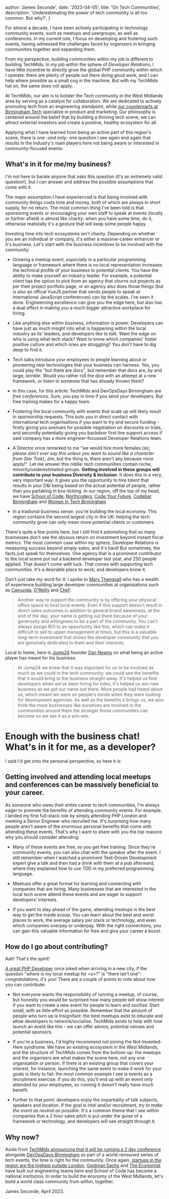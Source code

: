 
  author: 'James Seconde',
  date: '2023-04-05',
  title: 'On Tech Communities',
  description:
    'Underestimating the power of tech community is all too common. But why?',
}


For almost a decade, I have been actively participating in technology community events, such as meetups and usergroups, as well as conferences. 
In my current role, I focus on developing and fostering such events, 
having witnessed the challenges faced by organizers in bringing communities together and expanding them.

From my perspective, building communities within my job is different to building TechMids. In my job within the sphere of _Developer Relations_,
I have little incentive to directly grow the global PHP community within which I operate: there are plenty of people out there doing good work, and I can
help where possible as a small cog in the machine. But with my TechMids hat on, the same does not apply.

At TechMids, our aim is to bolster the Tech community in the West Midlands area by serving as a catalyst for collaboration. We are dedicated to actively promoting tech 
from an engineering standpoint, while [our counterparts at Birmingham Tech](https://birmingham.tech/) specialize in product and marketing.
Our philosophy is centered around the belief that by building a thriving tech scene, we can attract external investors and create a positive, healthy ecosystem for all.

Applying what I have learned from being an active part of this region's scene, there is *one -and only- one* question I see again and again that results in the industry's main
players here not being aware or interested in community-focused events:

## What's in it for me/my business?

I'm not here to barate anyone that asks this question (it's an extremely valid question!), but I can answer and address the possible assumptions that come with it.

The major assumption I have experienced is that being involved with community things costs time and money, both of which are always in short supply, for no return. The most common
thing I've been told is that sponsoring events or encouraging your own staff to speak at events (locally or further afield) is almost like charity: when you have some time, do it, otherwise realistally 
it's a gesture that will keep some people happy.

Investing time into tech ecosystems isn't charity. Depending on whether you are an individual or company, it's either a massive-career enhancer or it's business. Let's start with the 
business incentives to be involved with the community:

* Growing a meetup event, *especially* in a particular programming language or framework where there is no local representation increases the technical profile of your business 
to potential clients. You have the ability to make yourself an industry leader. For example, a potential client has the option to pick from an agency that churns out projects as per
their project portfolio page, or an agency also does those things (but is also an offical VueJS partner that sends people to speak at International JavaScript conferences) can tip the scales. 
I've seen it done. Engineerning excellence can give you the edge here, but also has a dual effect in making you a much bigger attractive workplace for hiring.

* Like anything else within business, information is power. Developers can have just as much insight into what is happening within the local industry as its' leaders,
and developers like to *talk*. Want the edge on who is using what tech stack? Want to know which companies' foster positive culture and which ones are struggling? You don't have
to dig deep to find it.

* Tech talks introduce your employees to people learning about or pioneering new technologies that your business can harness. Yes, you could play the "but there are docs", but
remember that docs are, by and large, _terrible_. Would you rather roll the dice with an attempt at a new framework, *or* listen to someone that has already thrown them?

* In this case, for this article: TechMids and DevOpsDays Birmingham are *free conferences*. Sure, you pay in time if you send your developers. But free training makes for a happy
team.

* Fostering the local community with events that scale up will likely result in sponsorship requests. This puts you in direct contact with international tech organisations if you
want to try and secure funding - firstly giving you avenues for possible negotiation on discounts or trials, and secondly potentially giving you backdoor first line support access
if said company has a more engineer-focussed Developer Relations team.

* A Director once remarked to me "we would hire more females (_sic, please don't ever say this unless you want to sound like a character from Star Trek_), Jim, but the thing is, there
aren't any because none apply!". Let me answer this riddle: tech communities contain niche, minority/underestimated groups. **Getting involved in these groups will contribute to your
business Diversity & Inclusion**. It does this in a very, very important way: it gives you the opportunity to hire _talent_ that results in your D&I being based on the actual potential
of people, rather than you partaking in box-ticking. In our region, off the top of my head, we have [School of Code](https://www.schoolofcode.co.uk/), [Northcoders](https://northcoders.com/),
[Code Your Future](https://codeyourfuture.io/), [Codebar Birmingham](https://codebar.io/) and [Women In Tech Birmingham](https://www.meetup.com/women-in-tech-birmingham/) 

* In a tradional business sense: you're building the local economy. This region contains the second largest city in the UK: helping the tech community grow can only mean more potential
clients or customers.

There's quite a few points here, but I still find it astonishing that so many businesses don't see the obvious return on investment beyond instant fiscal metrics. The most common
case within my sphere, Developer Relations is measuring success beyond _simply sales_, and it's hard! But sometimes, the facts just speak for themselves. One agency that is
a prominent contributor to the local scene put out a backend developer last year, and 250 people applied. That doesn't come with luck. That comes with supporting tech communities.
It's a desirable place to work, and developers know it.

Don't just take my word for it: I spoke to [Mary Thengvall](https://twitter.com/mary_grace) who has a wealth of experience building large developer communities at organisations such as
[Camunda](https://camunda.com/), [O'Reilly](https://www.oreilly.com/) and [Chef](https://www.chef.io/):

<blockquote>
Another way to support the community is by offering your physical office space to host local events. Even if this support doesn't result in direct sales outcomes in addition to general 
brand awareness, at the end of the day, your name is getting out there because of your generosity and willingness to be a part of the community. You can't always assign ROI to an 
opportunity like this, which can make it difficult to sell to upper management at times, but this is a valuable long-term investment that shows the developer community that you are 
genuinely dedicated to them and their interests.
</blockquote>

Local to home, here is [Jump24](https://jump24.co.uk/) founder [Dan Newns](https://twitter.com/DanielNewns) on what being an active player has meant for his business:

<blockquote>
At Jump24 we knew that it was important for us to be involved as much as we could in the tech community; we could see the benefits that it would bring to the business straight away.
It's helped us find developers when we've been hiring for roles, it's helped us win new business as we got our name out there. More people had heard about us, which meant we were on
people's minds when they were looking for development agencies. As well as the benefits it brings us, we also think the more businesses like ourselves are involved in the communities
around them the stronger those communities can become so we see it as a win-win.
</blockquote>

# Enough with the business chat! What's in it for me, as a developer?

I said I'd get onto the personal perspective, so here it is:

## Getting involved and attending local meetups and conferences can be massively beneficial to your career.

As someone who owes their entire career to tech communities, I'm always eager to promote the benefits of attending community events. 
For example, I landed my first full-stack role by simply attending PHP London and meeting a Senior Engineer who recruited me. 
It's surprising how many people aren't aware of the _enormous_ personal benefits that come with attending these events. 
That's why I want to share with you the top reasons why you should consider attending:

* Many of these events are free, so you get free training. Since they're community events, you can also chat with the speaker after the event. I still remember when I watched a prominent 
Test-Driven Development expert give a talk and then had a drink with them at a pub afterward, where they explained how to use TDD in my preferred programming language.

* Meetups offer a great format for learning and connecting with companies that are hiring. Many businesses that are interested in the local tech scene attend these events and 
are eager to support developers' interests.

* If you want to stay ahead of the game, attending meetups is the best way to get the inside scoop. You can learn about the best and worst places to work, the average salary per 
stack or technology, and even which companies overpay or underpay. With the right connections, you can gain this valuable information for free and give your career a boost.

## How do I go about contributing?

Aah! That's the spirit!

[A great PHP Developer](https://twitter.com/rdohms) once joked when arriving in a new city, if the question "where is my local meetup for \<x>\?" is "there isn't one": _congratulations, it's you_! There are a couple
of points to note about how you can contribute:

* Not everyone wants the responsibility of running a meetup, of course, but honestly you would be surprised how many people will show interest if you want to create a new event for people to learn and
socilize. Start small, with as little effort as possible. Remember that the amount of people who turn up is insignifant: the best meetups exist to educate and allow developers to network/socialise.
TechMids exists to help with how launch an event like this - we can offer advice, potential venues and potential sponsors.

* If you're a business, I'd highly recommend not joining the Not-Invented-Here syndrome. We have an existing ecosystem in the West Midlands, and the structure of TechMids comes from the bottom-up: the
meetups and the organisers are what makes the scene here, not any one organisation or person. If there is an existing group that covers your interest, for instance, launching the same 
event to make it work for your goals is likely to fail: the most common example I see is events as a recruitment exercise. If you do this, you'll end up with an event only attended by
your employees, so running it doesn't really have much benefit.

* Further to that point: developers enjoy the impartiality of talk subjects, speakers and location. If the goal is intel and/or recruitment, *try to make the event as neutral as possible*.
It's a common theme that I see within companies that a 2 hour sales pitch is put under the guise of a framework or technology, and developers will see straight through it.

## Why now?

Aside from [TechMids announcing that it will be running a 2 day conference](https://conf.techmids.io/) alongside [DevOpsDays Birmingham](https://devopsdaysbirmingham.co.uk/) as part of a world-renouned series of tech events, 
the time is right for the 
community. Once again, [startups in the region are the highest outside London](https://www.thebusinessdesk.com/westmidlands/news/2072830-west-midlands-start-ups-hit-nine-month-high),
[Goldman Sachs](https://www.goldmansachs.com/media-relations/press-releases/2022/permanent-office-location-in-birmingham-uk.html) and [The Economist](https://www.business-live.co.uk/commercial-property/economist-opens-new-base-birmingham-15510756) have built out engineering teams here and School of Code has become a national institution. In order to build the economy of the West Midlands, let's build
a world class community from within, together.

James Seconde, April 2023.